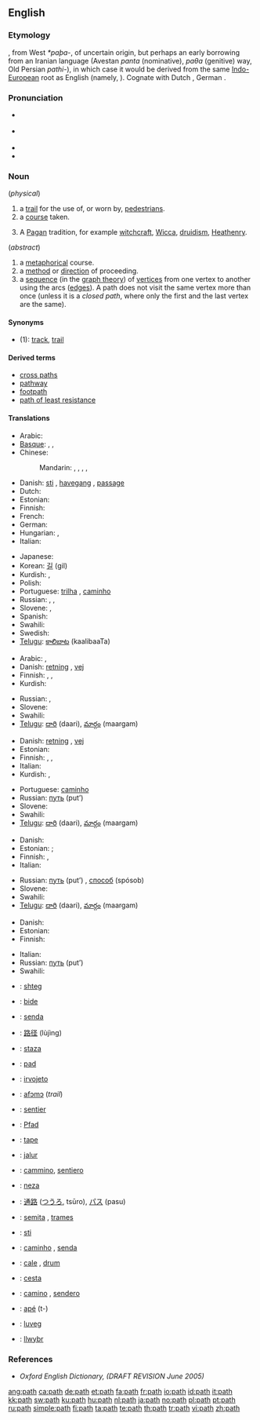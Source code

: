 ==English==

===Etymology===
{{etyl|ang}} {{term|pæþ|lang=ang}}, from West {{etyl|gem}} ''*paþa-'', of uncertain origin, but perhaps an early borrowing from an Iranian language (Avestan ''pɑntɑ'' (nominative), ''pɑθɑ'' (genitive) way, Old Persian ''pɑthi-''), in which case it would be derived from the same [[Indo-European]] root as English {{term|find}} (namely, {{proto|Indo-European|pent-}}).  Cognate with Dutch {{term|pad|lang=nl}}, German {{term|Pfad|lang=de}}.

===Pronunciation===
* {{a|US}} {{IPA|/pæθ/}}
* {{a|UK}} {{IPA|/pɑːθ/|/pæθ/}}
* {{audio|en-us-path.ogg|Audio (US)}}
* {{rhymes|ɑːθ}}

===Noun===
{{en-noun}}

(''physical'')

# a [[trail]] for the use of, or worn by, [[pedestrian]]s.
# a [[course]] taken.
# {{context|paganism}} A [[pagan|Pagan]] tradition, for example [[witchcraft]], [[Wicca]], [[druidism]], [[Heathenry]].

(''abstract'')
# a [[metaphorical]] course.
# a [[method]] or [[direction]] of proceeding.
# a [[sequence]] (in the [[graph theory]]) of [[vertex|vertices]] from one vertex to another using the arcs ([[edge|edges]]). A path does not visit the same vertex more than once (unless it is a ''closed path'', where only the first and the last vertex are the same).

====Synonyms====
* (1): [[track]], [[trail]]

====Derived terms====
* [[cross paths]]
* [[pathway]]
* [[footpath]]
* [[path of least resistance]]

====Translations====
{{trans-top|a trail for the use of, or worn by, pedestrians}}
* Arabic: {{t|ar|طريق|m|tr=Tariiq|sc=Arab}}
* [[Basque]]: {{t|eu|bide}},  {{t|eu|bidexka}},  {{t|eu|bidezidor}}
* Chinese:
*: Mandarin: {{t|cmn|路徑|sc=Hani|xs=Mandarin}},  {{t|cmn|路径|tr=lùjìng|sc=Hani|xs=Mandarin}},  {{t|cmn|蹊徑|sc=Hani|xs=Mandarin}},  {{t|cmn|蹊径|tr=xījìng|sc=Hani|xs=Mandarin}},  {{t-|cmn|道路|tr=dàolù|sc=Hani|xs=Mandarin}}
* Danish: [[sti]] {{c}}, [[havegang]] {{c}}, [[passage]] {{c}}
* Dutch: {{t+|nl|pad}}
* Estonian: {{t-|et|rada}}
* Finnish: {{t+|fi|polku}}
* French: {{t+|fr|sentier|m}}
* German: {{t+|de|Pfad|m}}
* Hungarian: {{t+|hu|ösvény}}, {{t+|hu|út}}
* Italian: {{t+|it|sentiero|m}}
{{trans-mid}}
* Japanese: {{t|ja|小道|tr=こみち, komichi|sc=Jpan}}
* Korean: [[길]] (gil)
* Kurdish: {{ku-Arab|[[ڕێ]]}}, {{ku-Arab|[[ڕێگه‌]]}}
* Polish: {{t+|pl|ścieżka|f}}
* Portuguese: [[trilha]] {{f}}, [[caminho]] {{m}}
* Russian: {{t+|ru|тропа|f|tr=tropá|sc=Cyrl}}, {{t+|ru|тропинка|f|tr=tropínka|sc=Cyrl}}, {{t+|ru|дорожка|f|tr=doróžka|sc=Cyrl}}
* Slovene: {{t+|sl|pot|f}}, {{t+|sl|steza|f}}
* Spanish: {{t+|es|senda|f}}
* Swahili: {{t+|sw|ujia|xs=Swahili}}
* Swedish: {{t+|sv|stig|n}}
* [[Telugu]]: [[కాలిబాట]] (kaalibaaTa)
{{trans-bottom}}

{{trans-top|a course taken}}
* Arabic: {{t|ar|صراط|m|tr=SiraaT|sc=Arab}},  {{t|ar|مسار|m|tr=masaar|sc=Arab}}
* Danish: [[retning]] {{c}}, [[vej]] {{c}}
* Finnish: {{t+|fi|polku}}, {{t+|fi|reitti}}, {{t+|fi|rata}}
* Kurdish: {{ku-Arab|[[ڕێ]]}}
{{trans-mid}}
* Russian: {{t+|ru|путь|m|tr=put’|sc=Cyrl}},  {{t+|ru|дорога|f|tr=doróga|sc=Cyrl}}
* Slovene: {{t+|sl|pot|f}}
* Swahili: {{t+|sw|ujia|xs=Swahili}}
* [[Telugu]]: [[దారి]] (daari), [[మార్గం]] (maargam)
{{trans-bottom}}

{{trans-top|a metaphorical course}}
* Danish: [[retning]] {{c}}, [[vej]] {{c}}
* Estonian: {{t+|et|teekond}}
* Finnish: {{t-|fi|latu}}, {{t-|fi|tola}}, {{t+|fi|polku}}
* Italian: {{t-|it|cammino|m}}
* Kurdish: {{ku-Arab|[[ڕێ]]}}, {{ku-Arab|[[ڕێباز]]}}
{{trans-mid}}
* Portuguese: [[caminho]] {{m}}
* Russian: [[путь]] (put’) {{m}}
* Slovene: {{t+|sl|pot|f}}
* Swahili: {{t+|sw|ujia|xs=Swahili}}
* [[Telugu]]: [[దారి]] (daari), [[మార్గం]] (maargam)
{{trans-bottom}}

{{trans-top|a method or direction of proceeding}}
* Danish: {{t+|da|vej|c}}
* Estonian: ; {{t+|et|suund}}
* Finnish: {{t+|fi|suunta}}, {{t+|fi|reitti}}
* Italian: {{t-|it|cammino|m}}
{{trans-mid}}
* Russian: [[путь]] (put’) {{m}}, [[способ]] (spósob) {{m}}
* Slovene: {{t+|sl|pot|f}}
* Swahili: {{t+|sw|ujia|xs=Swahili}}
* [[Telugu]]: [[దారి]] (daari), [[మార్గం]] (maargam)
{{trans-bottom}}

{{trans-top|a sequence of vertices from one vertex to another}}
* Danish: {{t+|da|vej|c}}
* Estonian: {{t+|et|ahel}}
* Finnish: {{t+|fi|polku}}
{{trans-mid}}
* Italian: {{t-|it|cammino|m}}
* Russian: [[путь]] (put’) {{m}}
* Swahili: {{t+|sw|ujia|xs=Swahili}}
{{trans-bottom}}

{{checktrans-top}}
* {{ttbc|Albanian}}: [[shteg]]
* {{ttbc|Basque}}: [[bide]]
* {{ttbc|Catalan}}: [[senda]] {{f}}
* {{ttbc|Chinese}}: [[路径]] (lùjìng)
* {{ttbc|Croatian}}: [[staza]] {{f}}
* {{ttbc|Dutch}}: [[pad]] {{n}}
* {{ttbc|Esperanto}}: [[irvojeto]]
* {{ttbc|Ewe}}: [[afɔmɔ]] {{n}} (''trail'')
* {{ttbc|French}}: [[sentier]] {{m}}
* {{ttbc|German}}: [[Pfad]] {{m}}
* {{ttbc|Guaraní}}: [[tape]]
* {{ttbc|Indonesian}}: [[jalur]]
* {{ttbc|Interlingua}}: [[cammino]], [[sentiero]]
{{trans-mid}}
* {{ttbc|Isthmus Zapotec}}: [[neza]]
* {{ttbc|Japanese}}: [[通路]] ([[つうろ]], tsūro), [[パス]] (pasu)
* {{ttbc|Latin}}: [[semita]] {{f}}, [[trames]] {{m}}
* {{ttbc|Norwegian}}: [[sti]] {{m}}
* {{ttbc|Portuguese}}: [[caminho]] {{m}}, [[senda]] {{f}}
* {{ttbc|Romanian}}: [[cale]] {{f}}, [[drum]] {{n}}
* {{ttbc|Slovak}}: [[cesta]] {{f}}
* {{ttbc|Spanish}}: [[camino]] {{m}}, [[sendero]] {{m}}
* {{ttbc|Tupinambá}}: [[apé]] (t-)
* {{ttbc|Volapük}}: [[luveg]]
* {{ttbc|Welsh}}: [[llwybr]] {{m}}
{{trans-bottom}}

===References===
* ''Oxford English Dictionary, (DRAFT REVISION June 2005)''

[[ang:path]]
[[ca:path]]
[[de:path]]
[[et:path]]
[[fa:path]]
[[fr:path]]
[[io:path]]
[[id:path]]
[[it:path]]
[[kk:path]]
[[sw:path]]
[[ku:path]]
[[hu:path]]
[[nl:path]]
[[ja:path]]
[[no:path]]
[[pl:path]]
[[pt:path]]
[[ru:path]]
[[simple:path]]
[[fi:path]]
[[ta:path]]
[[te:path]]
[[th:path]]
[[tr:path]]
[[vi:path]]
[[zh:path]]